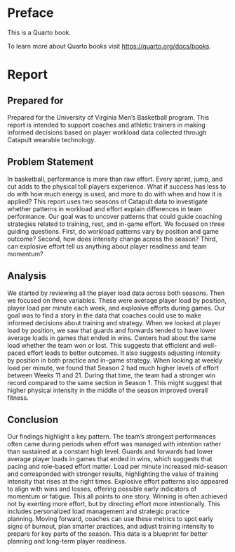 # Preface {.unnumbered}

This is a Quarto book.

To learn more about Quarto books visit <https://quarto.org/docs/books>.

# Report
## Prepared for
Prepared for the University of Virginia Men's Basketball program. This report is intended to support coaches and athletic trainers in making informed decisions based on player workload data collected through Catapult wearable technology.

## Problem Statement
In basketball, performance is more than raw effort. Every sprint, jump, and cut adds to the physical toll players experience. What if success has less to do with how much energy is used, and more to do with when and how it is applied?
This report uses two seasons of Catapult data to investigate whether patterns in workload and effort explain differences in team performance. Our goal was to uncover patterns that could guide coaching strategies related to training, rest, and in-game effort.
We focused on three guiding questions. First, do workload patterns vary by position and game outcome? Second, how does intensity change across the season? Third, can explosive effort tell us anything about player readiness and team momentum?

## Analysis
We started  by reviewing all the player load data across both seasons. Then we focused on three variables. These were average player load by position, player load per
minute each week, and explosive efforts during games. Our goal was to find a story in the data that coaches could use to make informed decisions about training and
strategy. When we looked at player load by position, we saw that guards and forwards tended to have lower average loads in games that ended in wins. Centers had about
the same load whether the team won or lost. This suggests that efficient and well-paced effort leads to better outcomes. It also suggests adjusting intensity by 
position in both practice and in-game strategy. When looking at weekly load per minute, we found that Season 2 had much higher levels of effort between Weeks 11 and 
21. During that time, the team had a stronger win record compared to the same section in Season 1. This might suggest that higher physical intensity in the middle of 
the season improved overall fitness.

## Conclusion
Our findings highlight a key pattern. The team's strongest performances often came during periods when effort was managed with intention rather than sustained at a constant high level.
Guards and forwards had lower average player loads in games that ended in wins, which suggests that pacing and role-based effort matter. Load per minute increased mid-season and corresponded with stronger results, highlighting the value of training intensity that rises at the right times. Explosive effort patterns also appeared to align with wins and losses, offering possible early indicators of momentum or fatigue.
This all points to one story. Winning is often achieved not by exerting more effort, but by directing effort more intentionally. This includes personalized load management and strategic practice planning. Moving forward, coaches can use these metrics to spot early signs of burnout, plan smarter practices, and adjust training intensity to prepare for key parts of the season. This data is a blueprint for better planning and long-term player readiness.
